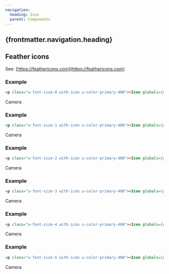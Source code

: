 ```yaml
---
navigation:
  heading: Icon
  parent: Components
---
```


## {frontmatter.navigation.heading}
## Feather icons
See: [https://feathericons.com](https://feathericons.com)

### Example
```html
<p class="u-font-size-0 with-icon u-color-primary-400"><Icon globals={globals} icon="camera" />Camera</p>
```
<p class="u-font-size-0 with-icon u-color-primary-400"><Icon globals={globals} icon="camera" />Camera</p>

### Example
```html
<p class="u-font-size-1 with-icon u-color-primary-400"><Icon globals={globals} icon="camera" />Camera</p>
```
<p class="u-font-size-1 with-icon u-color-primary-400"><Icon globals={globals} icon="camera" />Camera</p>

### Example
```html
<p class="u-font-size-2 with-icon u-color-primary-400"><Icon globals={globals} icon="camera" />Camera</p>
```
<p class="u-font-size-2 with-icon u-color-primary-400"><Icon globals={globals} icon="camera" />Camera</p>

### Example
```html
<p class="u-font-size-3 with-icon u-color-primary-400"><Icon globals={globals} icon="camera" />Camera</p>
```
<p class="u-font-size-3 with-icon u-color-primary-400"><Icon globals={globals} icon="camera" />Camera</p>

### Example
```html
<p class="u-font-size-4 with-icon u-color-primary-400"><Icon globals={globals} icon="camera" />Camera</p>
```
<p class="u-font-size-4 with-icon u-color-primary-400"><Icon globals={globals} icon="camera" />Camera</p>

### Example
```html
<p class="u-font-size-5 with-icon u-color-primary-400"><Icon globals={globals} icon="camera" />Camera</p>
```
<p class="u-font-size-5 with-icon u-color-primary-400"><Icon globals={globals} icon="camera" />Camera</p>
